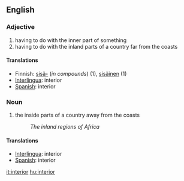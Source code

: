 ==English==
===Adjective===
# having to do with the inner part of something
# having to do with the inland parts of a country far from the coasts

====Translations====
*Finnish: [[sisä-]] (''in compounds'') (1), [[sisäinen]] (1)
*[[Interlingua]]: interior
*[[Spanish]]: interior

===Noun===
# the inside parts of a country away from the coasts
#:''The inland regions of Africa''

====Translations====
*[[Interlingua]]: interior
*[[Spanish]]: interior

[[it:interior]]
[[hu:interior]]